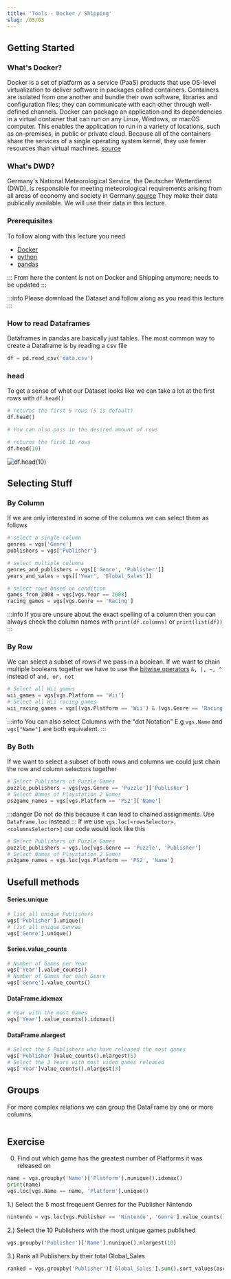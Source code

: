 ```yaml
---
title: 'Tools - Docker / Shipping'
slug: /05/03
---
```




## Getting Started
### What's Docker?
Docker is a set of platform as a service (PaaS) products that use OS-level virtualization to deliver software in packages called containers. Containers are isolated from one another and bundle their own software, libraries and configuration files; they can communicate with each other through well-defined channels.
Docker can package an application and its dependencies in a virtual container that can run on any Linux, Windows, or macOS computer. This enables the application to run in a variety of locations, such as on-premises, in public or private cloud.
Because all of the containers share the services of a single operating system kernel, they use fewer resources than virtual machines.
[source](https://en.wikipedia.org/wiki/Docker_(software))

### What's DWD?
Germany's National Meteorological Service, the Deutscher Wetterdienst (DWD), is responsible for meeting meteorological requirements arising from all areas of economy and society in Germany.[source](https://www.dwd.de/EN/aboutus/aboutus_node.html)
They make their data publically available.
We will use their data in this lecture.

### Prerequisites
To follow along with this lecture you need
+ [Docker](https://docs.docker.com/get-docker/)
+ [python](https://www.python.org/downloads/)
+ [pandas](https://pypi.org/project/pandas/) 

:::
From here the content is not on Docker and Shipping anymore; needs to be updated
:::

:::info 
Please download the Dataset and follow along as you read this lecture
:::


### How to read Dataframes
Dataframes in pandas are basically just tables. The most common way to create a Dataframe is by reading a csv file

```python
df = pd.read_csv('data.csv')
```

### head
To get a sense of what our Dataset looks like we can take a lot at the first rows with `df.head()`
```python
# returns the first 5 rows (5 is default)
df.head()

# You can also pass in the desired amount of rows

# returns the first 10 rows
df.head(10)
```
![df.head(10)](./assets/3.2_head_table.png)

## Selecting Stuff
### By Column
If we are only interested in some of the columns we can select them as follows

```python 
# select a single column
genres = vgs['Genre']
publishers = vgs['Publisher']

# select multiple columns
genres_and_publishers = vgs[['Genre', 'Publisher']]
years_and_sales = vgs[['Year', 'Global_Sales']]

# select rows based on condition
games_from_2008 = vgs[vgs.Year == 2008]
racing_games = vgs[vgs.Genre == 'Racing']
```

:::info
If you are unsure about the exact spelling of a column then you can always check the column names with `print(df.columns)` or `print(list(df))`
:::


### By Row
We can select a subset of rows if we pass in a boolean. 
If we want to chain multiple booleans together we have to use the [bitwise operators](https://www.geeksforgeeks.org/python-bitwise-operators/)
`&, |, ~, ^` instead of `and, or, not`

```python
# Select all Wii games
wii_games = vgs[vgs.Platform == 'Wii']
# Select all Wii racing games
wii_racing_games = vgs[(vgs.Platform == 'Wii') & (vgs.Genre == 'Racing')]
```

:::info
You can also select Columns with the "dot Notation"
E.g `vgs.Name` and `vgs["Name"]` are both equivalent.
:::

### By Both
If we want to select a subset of both rows and columns we could just chain the row and column selectors together
```python
# Select Publishers of Puzzle Games
puzzle_publishers = vgs[vgs.Genre == 'Puzzle']['Publisher']
# Select Names of Playstation 2 Games
ps2game_names = vgs[vgs.Platform == 'PS2']['Name']
```
:::danger
Do not do this because it can lead to chained assignments. Use `DataFrame.loc` instead
:::
If we use `vgs.loc[<rowsSelector>, <columnsSelector>]` our code would look like this
```python
# Select Publishers of Puzzle Games
puzzle_publishers = vgs.loc[vgs.Genre == 'Puzzle', 'Publisher']
# Select Names of Playstation 2 Games
ps2game_names = vgs.loc[vgs.Platform == 'PS2', 'Name']
```

## Usefull methods
#### Series.unique
```python
# list all unique Publishers
vgs['Publisher'].unique()
# list all unique Genres
vgs['Genre'].unique()
```

#### Series.value_counts 
```python
# Number of Games per Year
vgs['Year'].value_counts()
# Number of Games for each Genre
vgs['Genre'].value_counts()
```
#### DataFrame.idxmax
```python
# Year with the most Games
vgs['Year'].value_counts().idxmax()
```
#### DataFrame.nlargest
```python
# Select the 5 Publishers who have released the most games
vgs['Publisher']value_counts().nlargest(5)
# Select the 3 Years with most video games released
vgs['Year']value_counts().nlargest(3)
```
## Groups
For more complex relations we can group the DataFrame by one or more columns.
```python

```
## Exercise
0) Find out which game has the greatest number of Platforms it was released on
```python
name = vgs.groupby('Name')['Platform'].nunique().idxmax()
print(name)
vgs.loc[vgs.Name == name, 'Platform'].unique()
```

1.) Select the 5 most freqeuent Genres for the Publisher Nintendo
```python 
nintendo = vgs.loc[vgs.Publisher == 'Nintendo', 'Genre'].value_counts().nlargest(5)
```
2.) Select the 10 Publishers with the most unique games published
```python
vgs.groupby('Publisher')['Name'].nunique().nlargest(10)
```
3.) Rank all Publishers by their total Global_Sales
```python
ranked = vgs.groupby('Publisher')['Global_Sales'].sum().sort_values(ascending=False)
```
